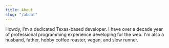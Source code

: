 ```yaml
---
title: About
slug: "/about"
---
```


Howdy, I’m a dedicated Texas-based developer. I have over a decade year of professional programming experience developing for the web. I'm also a husband, father, hobby coffee roaster, vegan, and slow runner.